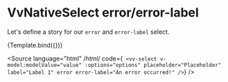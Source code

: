 
<Meta title="Components/NativeSelect/Props/error" />

# VvNativeSelect error/error-label

Let's define a story for our `error` and `error-label` select.

<Canvas>
	<Story
		name="error"
		args={{
			label: 'Lorem Ipsum',
			placeholder: 'Placeholder',
			options: ['Option 1', 'Option 2', 'Option 3'],
			error: true,
			errorLabel: 'An error occurred!'
		}}>
		{Template.bind({})}
	</Story>
</Canvas>

<Source
	language="html"
	/*html*/
	code={`
<vv-select
	v-model:modelValue="value"
	:options="options"
	placeholder="Placeholder"
	label="Label 1"
	error
	error-label="An error occurred!"
/>`}
/>
